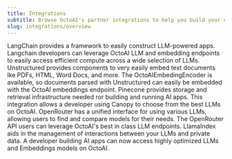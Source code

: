 ```yaml
---
title: Integrations
subtitle: Browse OctoAI's partner integrations to help you build your custom solution.
slug: integrations/overview
---
```



<CardGroup cols={3}>
  <Card title="LangChain" icon="square-1">
    LangChain provides a framework to easily construct LLM-powered apps. Langchain developers can leverage OctoAI LLM and embedding endpoints to easily access efficient compute across a wide selection of LLMs.
  </Card>
  <Card title="Unstructured.io" icon="square-2">
    Unstructured provides components to very easily embed text documents lke PDFs, HTML, Word Docs, and more. The OctoAIEmbedingEncoder is available, so documents parsed with Unstructured can easily be embedded with the OctoAI embeddings endpoint.
  </Card>
  <Card title="Pinecone (Canopy)" icon="square-3">
    Pinecone provides storage and retrieval infrastructure needed ror building and running AI apps. This integration allows a developer using Canopy to choose from the best LLMs on OctoAI. 
  </Card>
  <Card title="OpenRouter" icon="square-4">
    OpenRouter has a unified interface for using various LLMs, allowing users to find and compare models for their needs. The OpenRouter API users can leverage OctoAI's best in class LLM endpoints.
  </Card>
    <Card title="LlamaIndex" icon="square-5">
    LlamaIndex aids in the management of interactions between your LLMs and private data. A developer building AI apps can now access highly optimized LLMs and Embeddings models on OctoAI.
  </Card>
</CardGroup>
